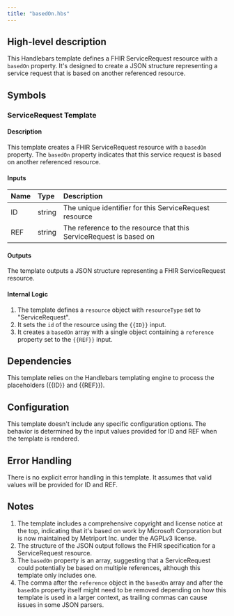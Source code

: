 ```yaml
---
title: "basedOn.hbs"
---
```


## High-level description
This Handlebars template defines a FHIR ServiceRequest resource with a `basedOn` property. It's designed to create a JSON structure representing a service request that is based on another referenced resource.

## Symbols

### ServiceRequest Template
#### Description
This template creates a FHIR ServiceRequest resource with a `basedOn` property. The `basedOn` property indicates that this service request is based on another referenced resource.

#### Inputs
| Name | Type | Description |
|:-----|:-----|:------------|
| ID   | string | The unique identifier for this ServiceRequest resource |
| REF  | string | The reference to the resource that this ServiceRequest is based on |

#### Outputs
The template outputs a JSON structure representing a FHIR ServiceRequest resource.

#### Internal Logic
1. The template defines a `resource` object with `resourceType` set to "ServiceRequest".
2. It sets the `id` of the resource using the `{{ID}}` input.
3. It creates a `basedOn` array with a single object containing a `reference` property set to the `{{REF}}` input.

## Dependencies
This template relies on the Handlebars templating engine to process the placeholders ({{ID}} and {{REF}}).

## Configuration
This template doesn't include any specific configuration options. The behavior is determined by the input values provided for ID and REF when the template is rendered.

## Error Handling
There is no explicit error handling in this template. It assumes that valid values will be provided for ID and REF.

## Notes
1. The template includes a comprehensive copyright and license notice at the top, indicating that it's based on work by Microsoft Corporation but is now maintained by Metriport Inc. under the AGPLv3 license.
2. The structure of the JSON output follows the FHIR specification for a ServiceRequest resource.
3. The `basedOn` property is an array, suggesting that a ServiceRequest could potentially be based on multiple references, although this template only includes one.
4. The comma after the `reference` object in the `basedOn` array and after the `basedOn` property itself might need to be removed depending on how this template is used in a larger context, as trailing commas can cause issues in some JSON parsers.